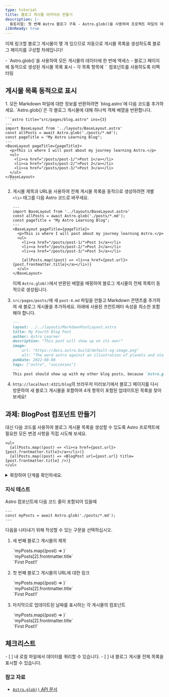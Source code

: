 ```yaml
---
type: tutorial
title: 블로그 게시물 아카이브 만들기
description: |-
  튜토리얼: 첫 번째 Astro 블로그 구축 - Astro.glob()을 사용하여 프로젝트 파일의 데이터에 액세스
i18nReady: true
---
```



이제 링크할 블로그 게시물이 몇 개 있으므로 자동으로 게시물 목록을 생성하도록 블로그 페이지를 구성할 차례입니다!

<PreCheck>
  - `Astro.glob()`을 사용하여 모든 게시물의 데이터에 한 번에 액세스
  - 블로그 페이지에 동적으로 생성된 게시물 목록 표시
  - 각 목록 항목에 `<BlogPost />` 컴포넌트를 사용하도록 리팩터링
</PreCheck>

## 게시물 목록 동적으로 표시

<Steps>
1. 모든 Markdown 파일에 대한 정보를 반환하려면 `blog.astro`에 다음 코드를 추가하세요. `Astro.glob()`은 각 블로그 게시물에 대해 하나씩 객체 배열을 반환합니다.

    ```astro title="src/pages/blog.astro" ins={3}
    ---
    import BaseLayout from '../layouts/BaseLayout.astro'
    const allPosts = await Astro.glob('./posts/*.md');
    const pageTitle = "My Astro Learning Blog";
    ---
    <BaseLayout pageTitle={pageTitle}>
      <p>This is where I will post about my journey learning Astro.</p>
      <ul>
        <li><a href="/posts/post-1/">Post 1</a></li>
        <li><a href="/posts/post-2/">Post 2</a></li>
        <li><a href="/posts/post-3/">Post 3</a></li>
      </ul>
    </BaseLayout>
      ```

2. 게시물 제목과 URL을 사용하여 전체 게시물 목록을 동적으로 생성하려면 개별 `<li>` 태그를 다음 Astro 코드로 바꾸세요.

    ```astro title="src/pages/blog.astro" del={9,10,11} ins={13}
    ---
    import BaseLayout from '../layouts/BaseLayout.astro'
    const allPosts = await Astro.glob('./posts/*.md');
    const pageTitle = "My Astro Learning Blog";
    ---
    <BaseLayout pageTitle={pageTitle}>
      <p>This is where I will post about my journey learning Astro.</p>
      <ul>
        <li><a href="/posts/post-1/">Post 1</a></li>
        <li><a href="/posts/post-2/">Post 2</a></li>
        <li><a href="/posts/post-3/">Post 3</a></li>

        {allPosts.map((post) => <li><a href={post.url}>{post.frontmatter.title}</a></li>)}
      </ul>
    </BaseLayout>
    ```

    이제 `Astro.glob()`에서 반환된 배열을 매핑하여 블로그 게시물의 전체 목록이 동적으로 생성됩니다.

3. `src/pages/posts/`에 새 `post-4.md` 파일을 만들고 Markdown 콘텐츠를 추가하여 새 블로그 게시물을 추가하세요. 아래에 사용된 프런트매터 속성을 최소한 포함해야 합니다.

    ```markdown
    ---
    layout: ../../layouts/MarkdownPostLayout.astro
    title: My Fourth Blog Post
    author: Astro Learner
    description: "This post will show up on its own!"
    image: 
        url: "https://docs.astro.build/default-og-image.png"
        alt: "The word astro against an illustration of planets and stars."
    pubDate: 2022-08-08
    tags: ["astro", "successes"]
    ---
    This post should show up with my other blog posts, because `Astro.glob()` is returning a list of all my posts in order to create my list.
    ```

4. `http://localhost:4321/blog`의 브라우저 미리보기에서 블로그 페이지를 다시 방문하여 새 블로그 게시물을 포함하여 4개 항목이 포함된 업데이트된 목록을 찾아보세요!
</Steps>

<Box icon="puzzle-piece">

## 과제: BlogPost 컴포넌트 만들기

대신 다음 코드를 사용하여 블로그 게시물 목록을 생성할 수 있도록 Astro 프로젝트에 필요한 모든 변경 사항을 직접 시도해 보세요.

```astro title="src/pages/blog.astro" del={2} ins={3}
<ul>
  {allPosts.map((post) => <li><a href={post.url}>{post.frontmatter.title}</a></li>)}
  {allPosts.map((post) => <BlogPost url={post.url} title={post.frontmatter.title} />)}
</ul>
```

<details>
<summary>확장하여 단계를 확인하세요.</summary>

<Steps>
1. `src/components/`에 새 컴포넌트를 만듭니다.

    <details>
    <summary>파일 이름 표시</summary>
    ```
    BlogPost.astro
    ```
    </details>

2. `title`과 `url`을 `Astro.props`로 수신할 수 있도록 컴포넌트에 코드 줄을 작성합니다.

    <details>
    <summary>코드 표시</summary>
    ```astro
    ---
    // src/components/BlogPost.astro
    const { title, url } = Astro.props;
    ---
    ```
    </details>

3. 블로그 게시물 목록의 각 항목을 만드는 데 사용된 템플릿을 추가합니다.

    <details>
    <summary>코드 표시</summary>
    ```astro
    <!-- src/components/BlogPost.astro -->
    <li><a href={url}>{title}</a></li>
    ```
    </details>

4. 새 컴포넌트를 블로그 페이지로 가져옵니다.

    <details>
    <summary>코드 표시</summary>
    ```astro title="src/pages/blog.astro" ins={3}
    ---
    import BaseLayout from '../layouts/BaseLayout.astro';
    import BlogPost from '../components/BlogPost.astro';
    const allPosts = await Astro.glob('../pages/posts/*.md');
    const pageTitle = "My Astro Learning Blog";
    ---
    ```
    </details>

5. 직접 확인: 완성된 컴포넌트 코드를 확인하세요.

    <details>
    <summary>코드 표시</summary>
    ```astro title="src/components/BlogPost.astro"
    ---
    const { title, url } = Astro.props
    ---
    <li><a href={url}>{title}</a></li>
    ```
    ```astro title="src/pages/blog.astro" ins={3,10}
    ---
    import BaseLayout from '../layouts/BaseLayout.astro';
    import BlogPost from '../components/BlogPost.astro';
    const allPosts = await Astro.glob('../pages/posts/*.md');
    const pageTitle = "My Astro Learning Blog"
    ---
    <BaseLayout pageTitle={pageTitle}>
      <p>This is where I will post about my journey learning Astro.</p>
      <ul>
        {allPosts.map((post) => <BlogPost url={post.url} title={post.frontmatter.title} />)}
      </ul>
    </BaseLayout>
    ```
    </details>
</Steps>
</details>
</Box>

<Box icon="question-mark">

### 지식 테스트

Astro 컴포넌트에 다음 코드 줄이 포함되어 있을때

```astro
---
const myPosts = await Astro.glob('./posts/*.md');
---
```

다음을 나타내기 위해 작성할 수 있는 구문을 선택하십시오.

1. 세 번째 블로그 게시물의 제목

    <MultipleChoice>
      <Option>
        `myPosts.map((post) => <LastUpdated date={post.frontmatter.pubDate} />)`
      </Option>
      <Option isCorrect>
        `myPosts[2].frontmatter.title`
      </Option>
      <Option>
        `<a href={myPosts[0].url}>First Post!!</a>`
      </Option>
    </MultipleChoice>

2. 첫 번째 블로그 게시물의 URL에 대한 링크

    <MultipleChoice>
      <Option>
        `myPosts.map((post) => <LastUpdated date={post.frontmatter.pubDate} />)`
      </Option>
      <Option>
        `myPosts[2].frontmatter.title`
      </Option>
      <Option isCorrect>
        `<a href={myPosts[0].url}>First Post!!</a>`
      </Option>
    </MultipleChoice>

3. 마지막으로 업데이트된 날짜를 표시하는 각 게시물의 컴포넌트

    <MultipleChoice>
      <Option isCorrect>
        `myPosts.map((post) => <LastUpdated date={post.frontmatter.pubDate} />)`
      </Option>
      <Option>
        `myPosts[2].frontmatter.title`
      </Option>
      <Option>
        `<a href={myPosts[0].url}>First Post!!</a>`
      </Option>
    </MultipleChoice>

</Box>

## 체크리스트

<Box icon="check-list">

<Checklist>
- [ ] 내 로컬 파일에서 데이터를 쿼리할 수 있습니다.
- [ ] 내 블로그 게시물 전체 목록을 표시할 수 있습니다.
</Checklist>
</Box>

### 참고 자료

- [`Astro.glob()` API 문서](/ko/reference/api-reference/#astroglob)
